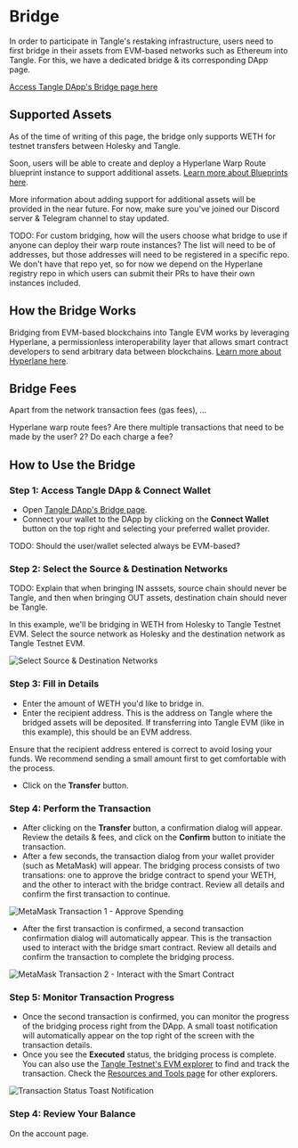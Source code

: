 
# Bridge

In order to participate in Tangle's restaking infrastructure, users need to first bridge in their assets from EVM-based networks such as Ethereum into Tangle. For this, we have a dedicated bridge & its corresponding DApp page.

[Access Tangle DApp's Bridge page here](https://app.tangle.tools/bridge)

## Supported Assets

As of the time of writing of this page, the bridge only supports WETH for testnet transfers between Holesky and Tangle.

Soon, users will be able to create and deploy a Hyperlane Warp Route blueprint instance to support additional assets. [Learn more about Blueprints here](/developers/blueprints).

More information about adding support for additional assets will be provided in the near future. For now, make sure you've joined our Discord server & Telegram channel to stay updated.

TODO: For custom bridging, how will the users choose what bridge to use if anyone can deploy their warp route instances? The list will need to be of addresses, but those addresses will need to be registered in a specific repo. We don't have that repo yet, so for now we depend on the Hyperlane registry repo in which users can submit their PRs to have their own instances included.

## How the Bridge Works

Bridging from EVM-based blockchains into Tangle EVM works by leveraging Hyperlane, a permissionless interoperability layer that allows smart contract developers to send arbitrary data between blockchains. [Learn more about Hyperlane here](https://docs.hyperlane.xyz/docs/protocol/protocol-overview).

## Bridge Fees

Apart from the network transaction fees (gas fees), ...

Hyperlane warp route fees?
Are there multiple transactions that need to be made by the user? 2? Do each charge a fee?

## How to Use the Bridge

### Step 1: Access Tangle DApp & Connect Wallet

- Open [Tangle DApp's Bridge page](https://app.tangle.tools/bridge).
- Connect your wallet to the DApp by clicking on the **Connect Wallet** button on the top right and selecting your preferred wallet provider.

TODO: Should the user/wallet selected always be EVM-based?

### Step 2: Select the Source & Destination Networks

TODO: Explain that when bringing IN asssets, source chain should never be Tangle, and then when bringing OUT assets, destination chain should never be Tangle.

In this example, we'll be bridging in WETH from Holesky to Tangle Testnet EVM. Select the source network as Holesky and the destination network as Tangle Testnet EVM.

![Select Source & Destination Networks](/images/restake/bridge/select-networks.png)

### Step 3: Fill in Details

- Enter the amount of WETH you'd like to bridge in.
- Enter the recipient address. This is the address on Tangle where the bridged assets will be deposited. If transferring into Tangle EVM (like in this example), this should be an EVM address.

<Callout type="default">
Ensure that the recipient address entered is correct to avoid losing your funds. We recommend sending a small amount first to get comfortable with the process.
</Callout>

- Click on the **Transfer** button.

### Step 4: Perform the Transaction

- After clicking on the **Transfer** button, a confirmation dialog will appear. Review the details & fees, and click on the **Confirm** button to initiate the transaction.
- After a few seconds, the transaction dialog from your wallet provider (such as MetaMask) will appear. The bridging process consists of two transations: one to approve the bridge contract to spend your WETH, and the other to interact with the bridge contract. Review all details and confirm the first transaction to continue.

![MetaMask Transaction 1 - Approve Spending](/images/restake/bridge/metamask-tx-1.png)

- After the first transaction is confirmed, a second transaction confirmation dialog will automatically appear. This is the transaction used to interact with the bridge smart contract. Review all details and confirm the transaction to complete the bridging process.

![MetaMask Transaction 2 - Interact with the Smart Contract](/images/restake/bridge/metamask-tx-2.png)

### Step 5: Monitor Transaction Progress

- Once the second transaction is confirmed, you can monitor the progress of the bridging process right from the DApp. A small toast notification will automatically appear on the top right of the screen with the transaction details.
- Once you see the **Executed** status, the bridging process is complete. You can also use the [Tangle Testnet's EVM explorer](https://testnet-explorer.tangle.tools/) to find and track the transaction. Check the [Resources and Tools page](/resources) for other explorers.

![Transaction Status Toast Notification](/images/restake/bridge/tx-status-toast.png)

### Step 4: Review Your Balance

On the account page.